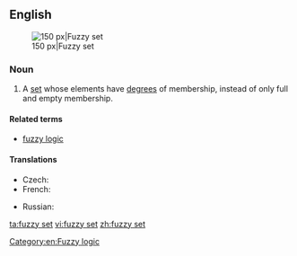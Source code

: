 ==English==
{{wikipedia}}
[[Image:Fuzzy crisp.gif|thumb|right|150 px|Fuzzy set]]

===Noun===
{{en-noun|head=[[fuzzy]] [[set]]}}

# {{context|fuzzy set theory|fuzzy logic|lang=en}} A [[set]] whose elements have [[degree]]s of membership, instead of only full and empty membership.

====Related terms====
* [[fuzzy logic]]

====Translations====
{{trans-top|set}}
* Czech: {{t|cs|fuzzy množina|f}}
* French: {{t|fr|ensemble flou|m}}
{{trans-mid}}
* Russian: {{t|ru|нечёткое мно́жество|n|sc=Cyrl}}
{{trans-bottom}}

[[Category:en:Fuzzy logic]]

[[ta:fuzzy set]]
[[vi:fuzzy set]]
[[zh:fuzzy set]]